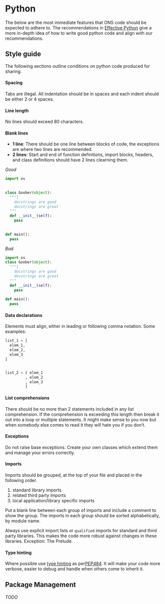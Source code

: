 # Python

The below are the most immediate features that ONS code should be expected to adhere to. The recommendations
in [Effective Python](http://www.effectivepython.com) give a more in-depth idea of how to write good python code and align with our recommendations.


## Style guide

The following sections outline conditions on python code produced for sharing.

#### Spacing {-}
Tabs are illegal. All indentation should be in spaces and each indent should be either 2 or 4 spaces.

#### Line length {-}
No lines should exceed 80 characters. 

#### Blank lines {-}

* __1 line__: There should be one line between blocks of code, the exceptions are where two lines are recommended.
* __2 lines__: Start and end of function definitions, import blocks, headers, and class definitions should have 2 lines clearning them.
  
*Good*

```python
import os
      
      
class Goober(object):
  """|
    docstrings are good
    docstrings are great
  """
  def __init__(self):
    pass
    
 
def main():
  pass
```

*Bad*

```python
import os
class Goober(object):
  """|
    docstrings are good
    docstrings are great
  """
  def __init__(self):
    pass
    
def main():
  pass
```

#### Data declarations {-} 
Elements must align, either in leading or following comma notation. Some examples:

```python
list_1 = [
  elem_1,
  elem_2,
  elem_3
]


list_2 = [ elem_1
         , elem_2
         , elem_3
         ] 
```

#### List comprehensions {-}
There should be no more than 2 statements included in any list comprehension. If the comprehension is exceeding this length then break it out into a loop or multiple statements. It might make sense to you now but when somebody else comes to read it they will hate you if you don't.

#### Exceptions {-}
Do not raise base exceptions. Create your own classes which extend them and manage your errors correctly.

#### Imports {-}
Imports should be grouped, at the top of your file and placed in the following order.

1. standard library imports
2. related third party imports
3. local application/library specific imports

Put a blank line between each group of imports and include a comment to show the group.  The imports in each group should be sorted alphabetically, by module name.

Always use explicit import lists or `qualified` imports for standard and third party libraries.  This makes the code more robust against changes in these libraries.  Exception: The Prelude.

#### Type hinting {-} 
Where possible use [type hinting](https://docs.python.org/3/library/typing.html) as per[PEP484](https://www.python.org/dev/peps/pep-0484/). It will make your code more verbose, easier to debug and handle when others come to inherit it.



## Package Management

###### TODO ######




